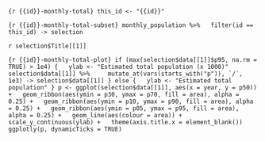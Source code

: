 ```{r {{id}}-monthly-total}
this_id <- "{{id}}"
```

```{r {{id}}-monthly-total-subset}
monthly_population %>%
  filter(id == this_id) -> selection
```

`r selection$Title[[1]]`

```{r {{id}}-monthly-total-plot}
if (max(selection$data[[1]]$p95, na.rm = TRUE) > 1e4) {
  ylab <- "Estimated total population (x 1000)"
  selection$data[[1]] %>%
    mutate_at(vars(starts_with("p")), `/`, 1e3) -> selection$data[[1]]
} else {
  ylab <- "Estimated total population"
}
p <- ggplot(selection$data[[1]], aes(x = year, y = p50)) +
  geom_ribbon(aes(ymin = p30, ymax = p70, fill = area), alpha = 0.25) +
  geom_ribbon(aes(ymin = p10, ymax = p90, fill = area), alpha = 0.25) +
  geom_ribbon(aes(ymin = p05, ymax = p95, fill = area), alpha = 0.25) +
  geom_line(aes(colour = area)) +
  scale_y_continuous(ylab) +
  theme(axis.title.x = element_blank())
ggplotly(p, dynamicTicks = TRUE)
```

